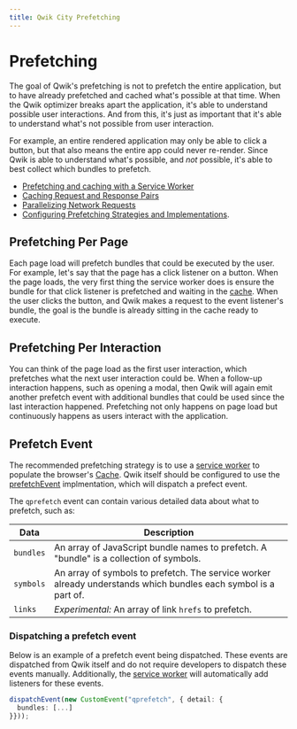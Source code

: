 ```yaml
---
title: Qwik City Prefetching
---
```


# Prefetching

The goal of Qwik's prefetching is not to prefetch the entire application, but to have already prefetched and cached what's possible at that time. When the Qwik optimizer breaks apart the application, it's able to understand possible user interactions. And from this, it's just as important that it's able to understand what's not possible from user interaction.

For example, an entire rendered application may only be able to click a button, but that also means the entire app could never re-render. Since Qwik is able to understand what's possible, and _not_ possible, it's able to best collect which bundles to prefetch.

- [Prefetching and caching with a Service Worker](../service-worker-prefetching/index.mdx)
- [Caching Request and Response Pairs](../request-response-cache/index.mdx)
- [Parallelizing Network Requests](../parallelizing-network-requests/index.mdx)
- [Configuring Prefetching Strategies and Implementations](../../../docs/advanced/prefetching/index.mdx).

## Prefetching Per Page

Each page load will prefetch bundles that could be executed by the user. For example, let's say that the page has a click listener on a button. When the page loads, the very first thing the service worker does is ensure the bundle for that click listener is prefetched and waiting in the [cache](../request-response-cache/index.mdx). When the user clicks the button, and Qwik makes a request to the event listener's bundle, the goal is the bundle is already sitting in the cache ready to execute.

## Prefetching Per Interaction

You can think of the page load as the first user interaction, which prefetches what the next user interaction could be. When a follow-up interaction happens, such as opening a modal, then Qwik will again emit another prefetch event with additional bundles that could be used since the last interaction happened. Prefetching not only happens on page load but continuously happens as users interact with the application.

## Prefetch Event

The recommended prefetching strategy is to use a [service worker](../service-worker-prefetching/index.mdx) to populate the browser's [Cache](https://developer.mozilla.org/en-US/docs/Web/API/Cache). Qwik itself should be configured to use the [prefetchEvent](../../../docs/advanced/prefetching/index.mdx) implmentation, which will dispatch a prefect event.

The `qprefetch` event can contain various detailed data about what to prefetch, such as:

| Data      | Description                                                                                                     |
| --------- | --------------------------------------------------------------------------------------------------------------- |
| `bundles` | An array of JavaScript bundle names to prefetch. A "bundle" is a collection of symbols.                         |
| `symbols` | An array of symbols to prefetch. The service worker already understands which bundles each symbol is a part of. |
| `links`   | _Experimental:_ An array of link `hrefs` to prefetch.                                                           |

### Dispatching a prefetch event

Below is an example of a prefetch event being dispatched. These events are dispatched from Qwik itself and do not require developers to dispatch these events manually. Additionally, the [service worker](../service-worker-prefetching/index.mdx) will automatically add listeners for these events.

```ts
dispatchEvent(new CustomEvent("qprefetch", { detail: {
  bundles: [...]
}}));
```
